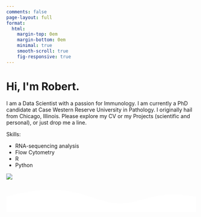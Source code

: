 ```yaml
---
comments: false
page-layout: full
format:
  html:
    margin-top: 0em
    margin-bottom: 0em
    minimal: true
    smooth-scroll: true
    fig-responsive: true
---
```



::: {.column-screen}
```{=html}
<link rel="stylesheet" href="styles/landing_page.scss">
<link rel="stylesheet" href="styles/landing_page.css">
<link rel="stylesheet" href="https://cdnjs.cloudflare.com/ajax/libs/font-awesome/4.7.0/css/font-awesome.min.css">
<div class="gradient_bg">
    <div class="hero section_padding">
        <div class="hero_content">
            <h1>Hi, I'm <span class="gradient_text">Robert</span>.</h1>
            <p>I am a Data Scientist with a passion for Immunology.
                I am currently a PhD candidate at Case Western Reserve University in Pathology.
                I originally hail from Chicago, Illinois. Please explore my CV or my Projects (scientific and personal), or just drop me a line.
            </p>
            <p>Skills:</p>
            <ul>
              <li>RNA-sequencing analysis</li>
              <li>Flow Cytometry</li>
              <li>R</li>
              <li>Python</li>
            </ul>
        </div>

        <div class="hero_image">
            <img src="/assets/headshot_hex.png"/>
        </div>
        <div id="dot_container">
        </div>
    </div>
    <svg id="bottom_wave" xmlns="http://www.w3.org/2000/svg" viewBox="0 0 1440 250">
        <path
                fill="#fff"
                fill-opacity="1"
                d="M0,128L48,117.3C96,107,192,85,288,80C384,75,480,85,576,112C672,139,768,181,864,181.3C960,181,1056,139,1152,122.7C1248,107,1344,117,1392,122.7L1440,128L1440,320L1392,320C1344,320,1248,320,1152,320C1056,320,960,320,864,320C768,320,672,320,576,320C480,320,384,320,288,320C192,320,96,320,48,320L0,320Z"
        ></path>
    </svg>
</div>

<script src="styles/jquery.min.js"></script>
<script src="styles/TweenMax.min.js"></script>
<script src="styles/parallax.js"></script>
```
:::
